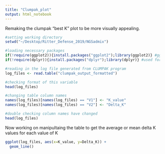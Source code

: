 ```yaml
---
title: "Clumpak_plot"
output: html_notebook
---
```


Remaking the clumpak "best K" plot to be more visually appealing.

```r
#setting working directory
setwd("~/Desktop/Ritter_Defense_2019/NGSadmix")

#loading necessary packages
if(!require(ggplot2)){install.packages("ggplot2");library(ggplot2)} #ggplot2 used for visualizing data
if(!require(dplyr)){install.packages("dplyr");library(dplyr)} #used for manipulating data

#reading in the log file generated from CLUMPAK program
log_files <- read.table("clumpak_output_formatted")

#checking format of this variable
head(log_files)

#changing table column names
names(log_files)[names(log_files) == "V1"] <- "K_value"
names(log_files)[names(log_files) == "V2"] <- "Delta_K"

#double checking column names have changed
head(log_files)
```


Now working on manipultaing the table to get the average or mean delta K values for each value of K
```r

ggplot(log_files, aes(x=K_value, y=Delta_K)) +
  geom_line()

```


